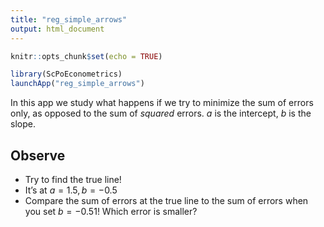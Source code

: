 ```yaml
---
title: "reg_simple_arrows"
output: html_document
---
```


```r
knitr::opts_chunk$set(echo = TRUE)
```

```r
library(ScPoEconometrics)
launchApp("reg_simple_arrows")
```
In this app we study what happens if we try to minimize the sum of errors only, as opposed to the sum of *squared* errors. $a$ is the intercept, $b$ is the slope.

## Observe

* Try to find the true line!
* It's at $a=1.5,b=-0.5$
* Compare the sum of errors at the true line to the sum of errors when you set $b=-0.51$! Which error is smaller?
